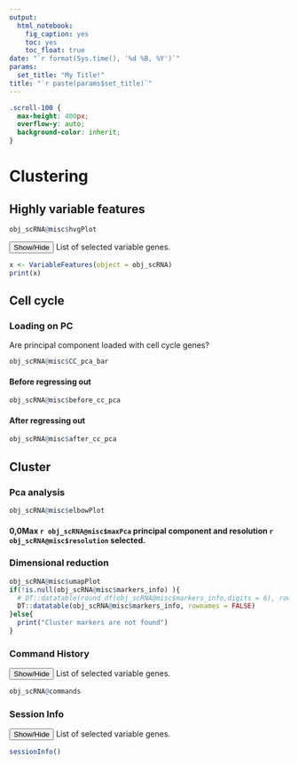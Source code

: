 ```yaml
---
output: 
  html_notebook: 
    fig_caption: yes
    toc: yes
    toc_float: true
date: "`r format(Sys.time(), '%d %B, %Y')`"    
params:
  set_title: "My Title!"
title: "`r paste(params$set_title)`"
---
```


```css
.scroll-100 {
  max-height: 400px;
  overflow-y: auto;
  background-color: inherit;
}
```

# Clustering 
## Highly variable features

```r
obj_scRNA@misc$hvgPlot
```

<button class="btn btn-primary" data-toggle="collapse" data-target="#BlockName"> Show/Hide </button>  List of selected variable genes.
<div id="BlockName" class="collapse"  >  

```r
x <- VariableFeatures(object = obj_scRNA)
print(x)
```

</div>   
   
## Cell cycle

### Loading on PC

Are principal component loaded with cell cycle genes?

```r
obj_scRNA@misc$CC_pca_bar
```

#### Before regressing out
```r
obj_scRNA@misc$before_cc_pca
```

#### After regressing out
```r
obj_scRNA@misc$after_cc_pca 
```

## Cluster

### Pca analysis
```r
obj_scRNA@misc$elbowPlot
```

#### 0,0Max `r obj_scRNA@misc$maxPca` principal component and resolution `r obj_scRNA@misc$resolution` selected.

### Dimensional reduction

```r
obj_scRNA@misc$umapPlot
if(!is.null(obj_scRNA@misc$markers_info) ){
  # DT::datatable(round_df(obj_scRNA@misc$markers_info,digits = 6), rownames = FALSE)
  DT::datatable(obj_scRNA@misc$markers_info, rownames = FALSE)
}else{
  print("Cluster markers are not found")
}
```

  
  
### Command History

<button class="btn btn-primary" data-toggle="collapse" data-target="#blockHis"> Show/Hide </button>  List of selected variable genes.
<div id="blockHis"  class="collapse">  
```r
obj_scRNA@commands
```

</div>

### Session Info

<button class="btn btn-primary" data-toggle="collapse" data-target="#blockSesn"> Show/Hide </button>  List of selected variable genes.
<div id="blockSesn"  class="collapse">  
```r
sessionInfo()
```

</div>
